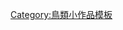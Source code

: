 {{Asbox
| image     = Bulbul (PSF).jpg
| pix       = 40x30
| subject   = 
| qualifier = 與[[雀形目]]相關
| category  = 雀形目小作品
| tempsort  =  
| name      = Template:Passeriformes-stub
}}<noinclude>
[[Category:鳥類小作品模板]]
</noinclude>